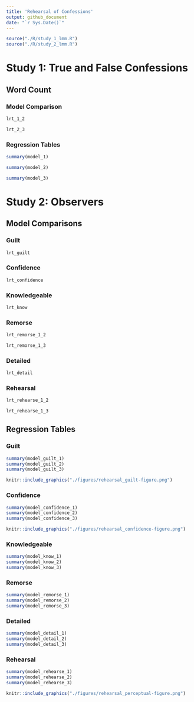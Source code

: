 ```yaml
---
title: 'Rehearsal of Confessions'
output: github_document
date: "`r Sys.Date()`"
---
```


```r
source("./R/study_1_lmm.R")
source("./R/study_2_lmm.R")
```

# Study 1: True and False Confessions

## Word Count

### Model Comparison

```r
lrt_1_2
```

```r
lrt_2_3
```

### Regression Tables

```r
summary(model_1)
```

```r
summary(model_2)
```

```r
summary(model_3)
```

# Study 2: Observers

## Model Comparisons

### Guilt

```r
lrt_guilt
```

### Confidence

```r
lrt_confidence
```

### Knowledgeable

```r
lrt_know
```

### Remorse

```r
lrt_remorse_1_2
```

```r
lrt_remorse_1_3
```

### Detailed

```r
lrt_detail
```

### Rehearsal

```r
lrt_rehearse_1_2
```

```r
lrt_rehearse_1_3
```

## Regression Tables

### Guilt

```r
summary(model_guilt_1)
summary(model_guilt_2)
summary(model_guilt_3)
```

```r
knitr::include_graphics("./figures/rehearsal_guilt-figure.png")
```

### Confidence

```r
summary(model_confidence_1)
summary(model_confidence_2)
summary(model_confidence_3)
```

```r
knitr::include_graphics("./figures/rehearsal_confidence-figure.png")
```

### Knowledgeable

```r
summary(model_know_1)
summary(model_know_2)
summary(model_know_3)
```

### Remorse

```r
summary(model_remorse_1)
summary(model_remorse_2)
summary(model_remorse_3)
```

### Detailed

```r
summary(model_detail_1)
summary(model_detail_2)
summary(model_detail_3)
```

### Rehearsal

```r
summary(model_rehearse_1)
summary(model_rehearse_2)
summary(model_rehearse_3)
```

```r
knitr::include_graphics("./figures/rehearsal_perceptual-figure.png")
```
